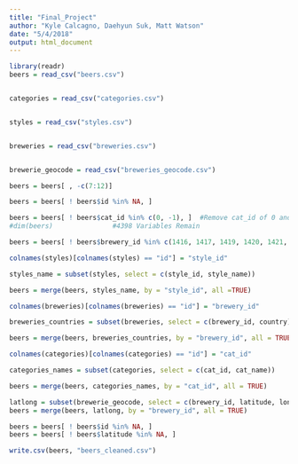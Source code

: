 ---
title: "Final_Project"
author: "Kyle Calcagno, Daehyun Suk, Matt Watson"
date: "5/4/2018"
output: html_document
---

```{r, LoadData, message=FALSE}
library(readr)
beers = read_csv("beers.csv")


categories = read_csv("categories.csv")


styles = read_csv("styles.csv")


breweries = read_csv("breweries.csv")


brewerie_geocode = read_csv("breweries_geocode.csv")

```

```{r, RemoveColumns}
beers = beers[ , -c(7:12)]
```

```{r, RemovingMissingId}
beers = beers[ ! beers$id %in% NA, ]
```


```{r, FixCatId}
beers = beers[ ! beers$cat_id %in% c(0, -1), ]  #Remove cat_id of 0 and -1
#dim(beers)               #4398 Variables Remain

```

```{r, FixBreweryId}
beers = beers[ ! beers$brewery_id %in% c(1416, 1417, 1419, 1420, 1421, 1422, 1423), ]
```


```{r, AddStyleName}
colnames(styles)[colnames(styles) == "id"] = "style_id"

styles_name = subset(styles, select = c(style_id, style_name))

beers = merge(beers, styles_name, by = "style_id", all =TRUE)

```

```{r, AddCountry}
colnames(breweries)[colnames(breweries) == "id"] = "brewery_id"

breweries_countries = subset(breweries, select = c(brewery_id, country))

beers = merge(beers, breweries_countries, by = "brewery_id", all = TRUE)

```

```{r, AddCatName}
colnames(categories)[colnames(categories) == "id"] = "cat_id"

categories_names = subset(categories, select = c(cat_id, cat_name))

beers = merge(beers, categories_names, by = "cat_id", all = TRUE)

```


```{r, AddLatLong}
latlong = subset(brewerie_geocode, select = c(brewery_id, latitude, longitude))
beers = merge(beers, latlong, by = "brewery_id", all = TRUE)

```

```{r, RemoveNAs}
beers = beers[ ! beers$id %in% NA, ]
beers = beers[ ! beers$latitude %in% NA, ]

```



```{r, CreateNewData}
write.csv(beers, "beers_cleaned.csv")

```

